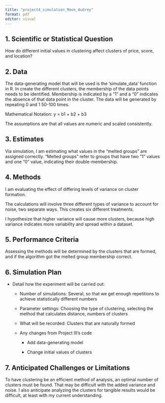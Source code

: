 ```yaml
---
title: "project4_simulation_Moon_Audrey"
format: pdf
editor: visual
---
```


## 1. Scientific or Statistical Question

How do different initial values in clustering affect clusters of price, score, and location?

## 2. Data

The data-generating model that will be used is the 'simulate_data' function in R. In create the different clusters, the membership of the data points needs to be identified. Membership is indicated by a "1" and a "0" indicates the absence of that data point in the cluster. The data will be generated by repeating 0 and 1 50-100 times.

Mathematical Notation: y = b1 + b2 + b3

The assumptions are that all values are numeric and scaled consistently.

## 3. Estimates

Via simulation, I am estimating what values in the "melted groups" are assigned correctly. "Melted groups" refer to groups that have two "1" values and one "0" value, indicating their double-membership.

## 4. Methods

I am evaluating the effect of differing levels of variance on cluster formation.

The calculations will involve three different types of variance to account for noise, two separate ways. This creates six different treatments.

I hypothesize that higher variance will cause more clusters, because high variance indicates more variability and spread within a dataset.

## 5. Performance Criteria

Assessing the methods will be determined by the clusters that are formed, and if the algorithm got the melted group membership correct.

## 6. Simulation Plan

-   Detail how the experiment will be carried out:

    -   Number of simulations: Several, so that we get enough repetitions to achieve statistically different numbers

    -   Parameter settings: Choosing the type of clustering, selecting the method that calculates distance, numbers of clusters

    -   What will be recorded: Clusters that are naturally formed

    -   Any changes from Project III’s code

        -   Add data-generating model

        -   Change initial values of clusters

## 7. Anticipated Challenges or Limitations

To have clustering be an efficient method of analysis, an optimal number of clusters must be found. That may be difficult with the added variance and noise. I also anticipate analyzing the clusters for tangible results would be difficult, at least with my current understanding.
